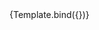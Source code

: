 

<Meta title="Components/Textarea/Resizable" component={VvTextarea} />

<Canvas>
	<Story
		name="Resizable"
		args={{
			name: 'textarea-resizable',
			resizable: true
		}}>
		{Template.bind({})}
	</Story>
</Canvas>
